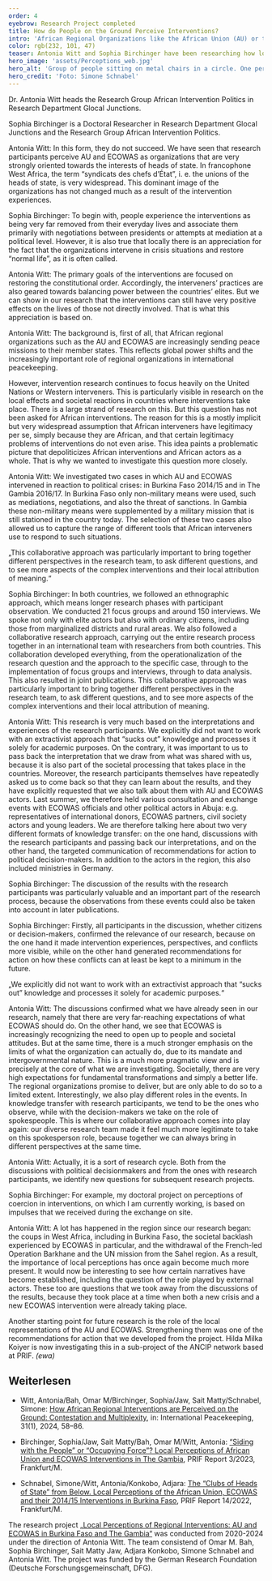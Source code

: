 ```yaml
---
order: 4
eyebrow: Research Project completed
title: How do People on the Ground Perceive Interventions?
intro: 'African Regional Organizations like the African Union (AU) or the Economic Community of West African States (ECOWAS) are key players in peacekeeping and conflict resolution. A project of the African Intervention Politics research group funded by the German Research Foundation (DFG) has investigated how the local population experiences and evaluates regional organizations and their interventions. Numerous transfer activities on the results of the project took place in 2024.'
color: rgb(232, 101, 47)
teaser: Antonia Witt and Sophia Birchinger have been researching how local populations perceive the interventions of African regional organizations and talk to us about their findings.
hero_image: 'assets/Perceptions_web.jpg'
hero_alt: 'Group of people sitting on metal chairs in a circle. One person holds up a piece of paper.'
hero_credit: 'Foto: Simone Schnabel'
---
```


<Interview title="In conversation with Antonia Witt and Sophia Birchinger">

<InterviewParticipant name="Antonia Witt" image="assets/Witt_Portrait_web.jpg" >

Dr. Antonia Witt heads the Research Group African Intervention Politics in Research Department Glocal Junctions.

</InterviewParticipant>

<InterviewParticipant name="Sophia Birchinger" image="assets/Birchinger_Portrait_web.jpg" >

Sophia Birchinger is a Doctoral Researcher in Research Department Glocal Junctions and the Research Group African Intervention Politics.

</InterviewParticipant>

<InterviewQuestion q="In your project you examined local perceptions of the AU and ECOWAS interventions in Burkina Faso and The Gambia. Both organizations strive to act in a people-centered manner. For example, both try to ensure that there is local ownership of the interventions and that the latter are inclusive. Are the organizations successful in meeting this objective?">

Antonia Witt: In this form, they do not succeed. We have seen that research participants perceive AU and ECOWAS as organizations that are very strongly oriented towards the interests of heads of state. In francophone West Africa, the term “syndicats des chefs d’État”, i. e. the unions of the heads of state, is very widespread. This dominant image of the organizations has not changed much as a result of the intervention experiences.

</InterviewQuestion>

<InterviewQuestion q="And why is that?">

Sophia Birchinger: To begin with, people experience the interventions as being very far removed from their everyday lives and associate them primarily with negotiations between presidents or attempts at mediation at a political level. However, it is also true that locally there is an appreciation for the fact that the organizations intervene in crisis situations and restore “normal life”, as it is often called.

Antonia Witt: The primary goals of the interventions are focused on restoring the constitutional order. Accordingly, the interveners’ practices are also geared towards balancing power between the countries’ elites. But we can show in our research that the interventions can still have very positive effects on the lives of those not directly involved. That is what this appreciation is based on.

</InterviewQuestion>

<InterviewQuestion q="How did you come to investigate local perceptions of these interventions by African actors? What was the research gap here?">

Antonia Witt: The background is, first of all, that African regional organizations such as the AU and ECOWAS are increasingly sending peace missions to their member states. This reflects global power shifts and the increasingly important role of regional organizations in international peacekeeping.

However, intervention research continues to focus heavily on the United Nations or Western interveners. This is particularly visible in research on the local effects and societal reactions in countries where interventions take place. There is a large strand of research on this. But this question has not been asked for African interventions. The reason for this is a mostly implicit but very widespread assumption that African interveners have legitimacy per se, simply because they are African, and that certain legitimacy problems of interventions do not even arise. This idea paints a problematic picture that depoliticizes African interventions and African actors as a whole. That is why we wanted to investigate this question more closely.

</InterviewQuestion>

<InterviewQuestion q="How did you go about doing this?">

Antonia Witt: We investigated two cases in which AU and ECOWAS intervened in reaction to political crises: in Burkina Faso 2014/15 and in The Gambia 2016/17. In Burkina Faso only non-military means were used, such as mediations, negotiations, and also the threat of sanctions. In Gambia these non-military means were supplemented by a military mission that is still stationed in the country today. The selection of these two cases also allowed us to capture the range of different tools that African interveners use to respond to such situations.

<Quote cite="Sophia Birchinger">

„This collaborative approach was particularly important to bring together different perspectives in the research team, to ask different questions, and to see more aspects of the complex interventions and their local attribution of meaning.“

</Quote>

Sophia Birchinger: In both countries, we followed an ethnographic approach, which means longer research phases with participant observation. We conducted 21 focus groups and around 150 interviews. We spoke not only with elite actors but also with ordinary citizens, including those from marginalized districts and rural areas. We also followed a collaborative research approach, carrying out the entire research process together in an international team with researchers from both countries. This collaboration developed everything, from the operationalization of the research question and the approach to the specific case, through to the implementation of focus groups and interviews, through to data analysis. This also resulted in joint publications. This collaborative approach was particularly important to bring together different perspectives in the research team, to ask different questions, and to see more aspects of the complex interventions and their local attribution of meaning.

</InterviewQuestion>

<InterviewQuestion q="Part of your collaborative approach also included joint events to discuss your findings with various stakeholders in the countries you researched. What role does this form of knowledge transfer play for you?">

Antonia Witt: This research is very much based on the interpretations and experiences of the research participants. We explicitly did not want to work with an extractivist approach that “sucks out” knowledge and processes it solely for academic purposes. On the contrary, it was important to us to pass back the interpretation that we draw from what was shared with us, because it is also part of the societal processing that takes place in the countries. Moreover, the research participants themselves have repeatedly asked us to come back so that they can learn about the results, and they have explicitly requested that we also talk about them with AU and ECOWAS actors. Last summer, we therefore held various consultation and exchange events with ECOWAS officials and other political actors in Abuja: e.g. representatives of international donors, ECOWAS partners, civil society actors and young leaders. We are therefore talking here about two very different formats of knowledge transfer: on the one hand, discussions with the research participants and passing back our interpretations, and on the other hand, the targeted communication of recommendations for action to political decision-makers. In addition to the actors in the region, this also included ministries in Germany.

Sophia Birchinger: The discussion of the results with the research participants was particularly valuable and an important part of the research process, because the observations from these events could also be taken into account in later publications.

</InterviewQuestion>

<InterviewQuestion q="What were your experiences at these events when you presented your research findings? What were the differences between the events with research participants and those with organizational representatives?">

Sophia Birchinger: Firstly, all participants in the discussion, whether citizens or decision-makers, confirmed the relevance of our research, because on the one hand it made intervention experiences, perspectives, and conflicts more visible, while on the other hand generated recommendations for action on how these conflicts can at least be kept to a minimum in the future.

<Quote cite="Antonia Witt">

„We explicitly did not want to work with an extractivist approach that “sucks out” knowledge and processes it solely for academic purposes.“

</Quote>

Antonia Witt: The discussions confirmed what we have already seen in our research, namely that there are very far-reaching expectations of what ECOWAS should do. On the other hand, we see that ECOWAS is increasingly recognizing the need to open up to people and societal attitudes. But at the same time, there is a much stronger emphasis on the limits of what the organization can actually do, due to its mandate and intergovernmental nature. This is a much more pragmatic view and is precisely at the core of what we are investigating. Societally, there are very high expectations for fundamental transformations and simply a better life. The regional organizations promise to deliver, but are only able to do so to a limited extent. Interestingly, we also play different roles in the events. In knowledge transfer with research participants, we tend to be the ones who observe, while with the decision-makers we take on the role of spokespeople. This is where our collaborative approach comes into play again: our diverse research team made it feel much more legitimate to take on this spokesperson role, because together we can always bring in different perspectives at the same time.
</InterviewQuestion>

<InterviewQuestion q="Were you also able to take away new ideas for your research?">

Antonia Witt: Actually, it is a sort of research cycle. Both from the discussions with political decisionmakers and from the ones with research participants, we identify new questions for subsequent research projects.

Sophia Birchinger: For example, my doctoral project on perceptions of coercion in interventions, on which I am currently working, is based on impulses that we received during the exchange on site.

Antonia Witt: A lot has happened in the region since our research began: the coups in West Africa, including in Burkina Faso, the societal backlash experienced by ECOWAS in particular, and the withdrawal of the French-led Operation Barkhane and the UN mission from the Sahel region. As a result, the importance of local perceptions has once again become much more present. It would now be interesting to see how certain narratives have become established, including the question of the role played by external actors. These too are questions that we took away from the discussions of the results, because they took place at a time when both a new crisis and a new ECOWAS intervention were already taking place.

Another starting point for future research is the role of the local representations of the AU and ECOWAS. Strengthening them was one of the recommendations for action that we developed from the project. Hilda Milka Koiyer is now investigating this in a sub-project of the ANCIP network based at PRIF. *(ewa)*

</InterviewQuestion>

</Interview>

<Figure
  size="medium"
  src="assets/Perceptions2_web.jpg"
  credit="Foto: PRIF"
  caption="Team members (from left to right) Sophia Birchinger, Amado Kaboré, Antonia Witt and Sait Matty Jaw after their meeting at ECOWAS in der ECOWAS-Kommission with, among others, Cyriaque Agnekethom, ECOWAS Director for peacekeeping and regional security, and Habibu Yaya Bappah, Assistant to the President of the ECOWA Commission."
  alt="Four people stand in front of a screen on which the ECOWAS logo can be seen: a yellow map of Africa with the West African states colored green, surrounded by a red and a green ring, with the words CEDEAO - ECOWAS."
></Figure>

<Notes>

## Weiterlesen

- Witt, Antonia/Bah, Omar M/Birchinger, Sophia/Jaw, Sait Matty/Schnabel, Simone: [How African Regional Interventions are Perceived on the Ground: Contestation and Multiplexity](https://www.tandfonline.com/doi/full/10.1080/13533312.2023.2262922), in: International Peacekeeping, 31(1), 2024, 58–86.

- Birchinger, Sophia/Jaw, Sait Matty/Bah, Omar M/Witt, Antonia: [“Siding with the People” or “Occupying Force”? Local Perceptions of African Union and ECOWAS Interventions in The Gambia](https://www.prif.org/fileadmin/Daten/Publikationen/Prif_Reports/2023/prif2303web_barrierefrei.pdf), PRIF Report 3/2023, Frankfurt/M.

- Schnabel, Simone/Witt, Antonia/Konkobo, Adjara: [The “Clubs of Heads of State” from Below. Local Perceptions of the African Union, ECOWAS and their 2014/15 Interventions in Burkina Faso](https://www.prif.org/fileadmin/Daten/Publikationen/Prif_Reports/2022/prif2214_barrierefrei.pdf), PRIF Report 14/2022, Frankfurt/M.

</Notes>

<Callout eyebrow="Infobox" title="About the project" expandable={false}>

The research project [„Local Perceptions of Regional Interventions: AU and ECOWAS in Burkina Faso and The Gambia“](https://www.prif.org/en/research/projects/local-perceptions-of-regional-interventions) was conducted from 2020-2024 under the direction of Antonia Witt. The team consistend of Omar M. Bah, Sophia Birchinger, Sait Matty Jaw, Adjara Konkobo, Simone Schnabel and Antonia Witt. The project was funded by the German Research Foundation (Deutsche Forschungsgemeinschaft, DFG).

</Callout>
